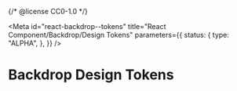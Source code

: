 {/* @license CC0-1.0 */}


<Meta
  id="react-backdrop--tokens"
  title="React Component/Backdrop/Design Tokens"
  parameters={{
    status: {
      type: "ALPHA",
    },
  }}
/>

# Backdrop Design Tokens

<ComponentTokensSection tokens={tokens} definition={tokensDefinition} component="utrecht-backdrop" />
